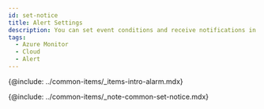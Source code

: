 ```yaml
---
id: set-notice
title: Alert Settings
description: You can set event conditions and receive notifications in various forms.
tags:
  - Azure Monitor
  - Cloud
  - Alert
---
```


{@include: ../common-items/_items-intro-alarm.mdx} 

{@include: ../common-items/_note-common-set-notice.mdx}
